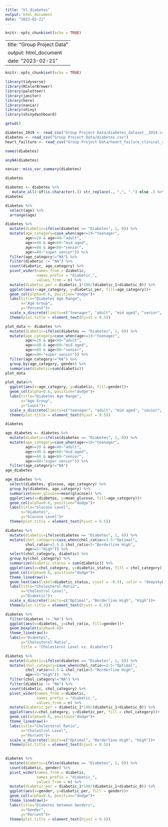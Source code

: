 ```yaml
---
title: "kl_diabetes"
output: html_document
date: "2023-02-21"
---
```


```r
knitr::opts_chunk$set(echo = TRUE)
```

---
title: "Group Project Data"
output: html_document
date: "2023-02-21"
---

```r
knitr::opts_chunk$set(echo = TRUE)
```

```r
library(tidyverse)
library(RColorBrewer)
library(paletteer)
library(janitor)
library(here)
library(naniar)
library(shiny)
library(shinydashboard)
```


```r
getwd()
```
```r
diabetes_2019 <- read_csv("Group Project Data/diabetes_dataset__2019.csv") %>% clean_names()
diabetes <- read_csv("Group Project Data/diabetes.csv")
heart_failture <- read_csv("Group Project Data/heart_failure_clinical_records_dataset.csv")
```
```r
names(diabetes)
```

```r
anyNA(diabetes)
```
```r
naniar::miss_var_summary(diabetes)
```
```r
diabetes
```

```r
diabetes <- diabetes %>% 
   mutate_all(~if(is.character(.)) str_replace(., ",", ".") else .) %>% mutate(chol_ratio=(cholesterol/hdl_chol))
diabetes
```


```r
diabetes %>%
  select(age) %>% 
  arrange(age)
```

```r
diabetes %>% 
  mutate(diabetic=ifelse(diabetes == "Diabetes", 1, 0)) %>% 
  mutate(age_category=case_when(age<=19~"teenager",
         age>=20 & age<40~"adult",
         age>=40 & age<60~"mid aged",
         age>=60 & age<80~"senior",
         age>=80~"super senior")) %>%  
  filter(age_category!="NA") %>%  
  filter(diabetic != "NA") %>% 
  count(diabetic, age_category) %>% 
  pivot_wider(names_from = diabetic,
              names_prefix = "diabetic_",
              values_from = n) %>% 
  mutate(diabetic_per = diabetic_1*100/(diabetic_1+diabetic_0)) %>% 
  ggplot(aes(x=age_category, y=diabetic_per, fill=age_category))+
  geom_col(alpha=0.6, position="dodge")+
  labs(title="Diabetes Age Range",
       x="Age Group",
       y="Percent")+
  scale_x_discrete(limits=c("teenager", "adult", "mid aged", "senior", "super senior"))+
  theme(plot.title = element_text(hjust = 0.5))
```

```r
plot_data <- diabetes %>% 
  mutate(diabetic=ifelse(diabetes == "Diabetes", 1, 0)) %>% 
  mutate(age_category=case_when(age<=19~"teenager",
         age>=20 & age<40~"adult",
         age>=40 & age<60~"mid aged",
         age>=60 & age<80~"senior",
         age>=80~"super senior")) %>%  
  filter(age_category!="NA") %>% 
  group_by(age_category, gender) %>% 
  summarise(diabetic=sum(diabetic))
plot_data
```
```r
plot_data%>% 
  ggplot(aes(x=age_category, y=diabetic, fill=gender))+
  geom_col(alpha=0.6, position="dodge")+
  labs(title="Diabetes Age Range",
       x="Age Group",
       y="Count")+
  scale_x_discrete(limits=c("teenager", "adult", "mid aged", "senior", "super senior"))+
  theme(plot.title = element_text(hjust = 0.5))
```
```r
diabetes
```

```r
age_diabetes <- diabetes %>%
  mutate(diabetic=ifelse(diabetes == "Diabetes", 1, 0)) %>% 
  mutate(age_category=case_when(age<=19~"teenager",
         age>=20 & age<40~"adult",
         age>=40 & age<60~"mid aged",
         age>=60 & age<80~"senior",
         age>=80~"super senior")) %>%  
  filter(age_category!="NA")
age_diabetes
```

```r
age_diabetes %>%
  select(diabetes, glucose, age_category) %>% 
  group_by(diabetes, age_category) %>% 
  summarize(mean_glucose=mean(glucose)) %>% 
  ggplot(aes(x=diabetes, y=mean_glucose, fill=age_category))+
  geom_col(alpha=0.6, position="dodge")+
  labs(title="Glucose Level",
       x="Diabetes",
       y="Glucose Level")+
  theme(plot.title = element_text(hjust = 0.5))
```

```r
diabetes %>% 
  mutate(diabetic=ifelse(diabetes == "Diabetes", 1, 0)) %>% 
  mutate(chol_category=case_when(chol_ratio<=3.5~"Optimal",
         chol_ratio>=3.5 & chol_ratio<5~"Borderline High",
         age>=5~"High")) %>%
  select(chol_category, diabetic) %>% 
  group_by(chol_category) %>% 
  summarize(diabetic_status = sum(diabetic)) %>% 
  ggplot(aes(x=chol_category, y=diabetic_status, fill = chol_category))+
  geom_col(alpha=0.6, position="dodge")+
  theme_linedraw()+
  geom_text(aes(label=diabetic_status, vjust = -0.5), color = "deepskyblue4")+
  labs(title="Cholesterol Ratio",
       x="Cholestrol Level",
       y="Diabetic")+
  scale_x_discrete(limits=c("Optimal", "Borderline High", "High"))+
  theme(plot.title = element_text(hjust = 0.5))
```
```r
diabetes %>% 
  filter(diabetes != "NA") %>% 
  ggplot(aes(x=diabetes, y=chol_ratio, fill=gender))+
  geom_boxplot(alpha=0.6)+
  theme_linedraw()+
  labs(x="Diabetes",
       y="Cholesterol Ratio",
       title = "Cholesterol Level vs. Diabetes")
```
```r
diabetes %>% 
  mutate(diabetic=ifelse(diabetes == "Diabetes", 1, 0)) %>% 
  mutate(chol_category=case_when(chol_ratio<=3.5~"Optimal",
         chol_ratio>=3.5 & chol_ratio<5~"Borderline High",
         age>=5~"High"))  %>%  
  filter(chol_category!="NA") %>%  
  filter(diabetic != "NA") %>% 
  count(diabetic, chol_category) %>% 
  pivot_wider(names_from = diabetic,
              names_prefix = "diabetic_",
              values_from = n) %>% 
  mutate(diabetic_per = diabetic_1*100/(diabetic_1+diabetic_0)) %>%
  ggplot(aes(x=chol_category, y=diabetic_per, fill = chol_category))+
  geom_col(alpha=0.6, position="dodge")+
  theme_linedraw()+
  labs(title="Cholesterol Ratio",
       x="Cholestrol Level",
       y="Percent")+
  scale_x_discrete(limits=c("Optimal", "Borderline High", "High"))+
  theme(plot.title = element_text(hjust = 0.5))
  
```
```r
diabetes %>% 
  mutate(diabetic=ifelse(diabetes == "Diabetes", 1, 0)) %>% 
  count(diabetic, gender) %>%
  pivot_wider(names_from = diabetic,
              names_prefix = "diabetic_",
              values_from = n) %>%
  mutate(diabetic_per = diabetic_1*100/(diabetic_1+diabetic_0)) %>% 
  ggplot(aes(x=gender, y=diabetic_per, fill = gender))+
  geom_col(alpha=0.6, position="dodge")+
  theme_linedraw()+
  labs(title="Diabetes between Genders",
       x="Gender",
       y="Percent")+
  theme(plot.title = element_text(hjust = 0.5))
```

